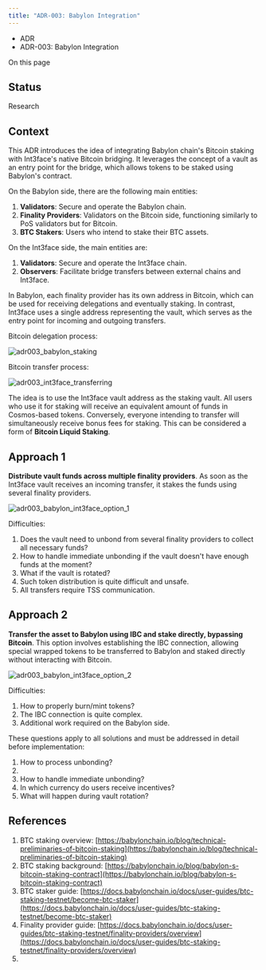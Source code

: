 ```yaml
---
title: "ADR-003: Babylon Integration"
---
```


* ADR
* ADR-003: Babylon Integration

On this page

## Status[​](#status "Direct link to Status")

Research

## Context[​](#context "Direct link to Context")

This ADR introduces the idea of integrating Babylon chain's Bitcoin staking with Int3face's native Bitcoin bridging. It leverages the concept of a vault as an entry point for the bridge, which allows tokens to be staked using Babylon's contract.

On the Babylon side, there are the following main entities:

1. **Validators**: Secure and operate the Babylon chain.
2. **Finality Providers**: Validators on the Bitcoin side, functioning similarly to PoS validators but for Bitcoin.
3. **BTC Stakers**: Users who intend to stake their BTC assets.

On the Int3face side, the main entities are:

1. **Validators**: Secure and operate the Int3face chain.
2. **Observers**: Facilitate bridge transfers between external chains and Int3face.

In Babylon, each finality provider has its own address in Bitcoin, which can be used for receiving delegations and eventually staking. In contrast, Int3face uses a single address representing the vault, which serves as the entry point for incoming and outgoing transfers.

Bitcoin delegation process:

![adr003\_babylon\_staking](/docs/assets/images/adr003_babylon_staking-1157475f950f580e0d47961522ff3acd.png)

Bitcoin transfer process:

![adr003\_int3face\_transferring](/docs/assets/images/adr003_int3face_transferring-1ff18fdb2b02aff57282f94dc7f6f2eb.png)

The idea is to use the Int3face vault address as the staking vault. All users who use it for staking will receive an equivalent amount of funds in Cosmos-based tokens. Conversely, everyone intending to transfer will simultaneously receive bonus fees for staking. This can be considered a form of **Bitcoin Liquid Staking**.

## Approach 1[​](#approach-1 "Direct link to Approach 1")

**Distribute vault funds across multiple finality providers**. As soon as the Int3face vault receives an incoming transfer, it stakes the funds using several finality providers.

![adr003\_babylon\_int3face\_option\_1](/docs/assets/images/adr003_babylon_int3face_option_1-a2f075df72ef162bc13f8ca1f890d336.png)

Difficulties:

1. Does the vault need to unbond from several finality providers to collect all necessary funds?
2. How to handle immediate unbonding if the vault doesn't have enough funds at the moment?
3. What if the vault is rotated?
4. Such token distribution is quite difficult and unsafe.
5. All transfers require TSS communication.

## Approach 2[​](#approach-2 "Direct link to Approach 2")

**Transfer the asset to Babylon using IBC and stake directly, bypassing Bitcoin**. This option involves establishing the IBC connection, allowing special wrapped tokens to be transferred to Babylon and staked directly without interacting with Bitcoin.

![adr003\_babylon\_int3face\_option\_2](/docs/assets/images/adr003_babylon_int3face_option_2-ce8f92956713a480a425feb6da2525b0.png)

Difficulties:

1. How to properly burn/mint tokens?
2. The IBC connection is quite complex.
3. Additional work required on the Babylon side.

These questions apply to all solutions and must be addressed in detail before implementation:

1. How to process unbonding?
2.
3. How to handle immediate unbonding?
4. In which currency do users receive incentives?
5. What will happen during vault rotation?

## References[​](#references "Direct link to References")

1. BTC staking overview: [https://babylonchain.io/blog/technical-preliminaries-of-bitcoin-staking](https://babylonchain.io/blog/technical-preliminaries-of-bitcoin-staking)
2. BTC staking background: [https://babylonchain.io/blog/babylon-s-bitcoin-staking-contract](https://babylonchain.io/blog/babylon-s-bitcoin-staking-contract)
3. BTC staker guide: [https://docs.babylonchain.io/docs/user-guides/btc-staking-testnet/become-btc-staker](https://docs.babylonchain.io/docs/user-guides/btc-staking-testnet/become-btc-staker)
4. Finality provider guide: [https://docs.babylonchain.io/docs/user-guides/btc-staking-testnet/finality-providers/overview](https://docs.babylonchain.io/docs/user-guides/btc-staking-testnet/finality-providers/overview)
5.
